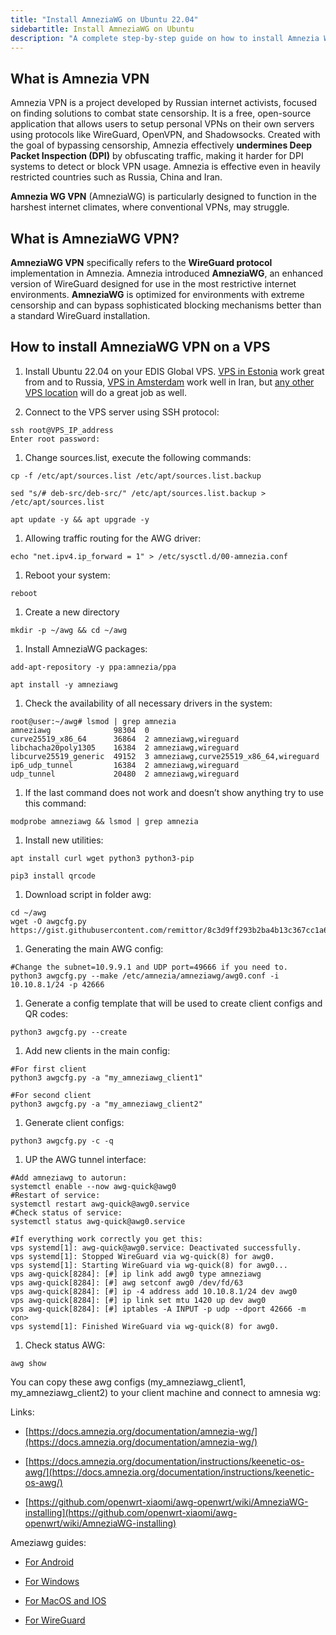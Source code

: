 ```yaml
---
title: "Install AmneziaWG on Ubuntu 22.04"
sidebartitle: Install AmneziaWG on Ubuntu
description: "A complete step-by-step guide on how to install Amnezia WireGuard VPN on Ubuntu 22.04, ensuring privacy, bypassing Deep Packet Inspection (DPI), and enabling access to restricted content."
---
```



## What is Amnezia VPN

Amnezia VPN is a project developed by Russian internet activists, focused on finding solutions to combat state censorship. It is a free, open-source application that allows users to setup personal VPNs on their own servers using protocols like WireGuard, OpenVPN, and Shadowsocks. Created with the goal of bypassing censorship, Amnezia effectively **undermines Deep Packet Inspection (DPI)** by obfuscating traffic, making it harder for DPI systems to detect or block VPN usage. Amnezia is effective even in heavily restricted countries such as Russia, China and Iran.

**Amnezia WG VPN** (AmneziaWG) is particularly designed to function in the harshest internet climates, where conventional VPNs, may struggle.

## What is AmneziaWG VPN?

**AmneziaWG VPN** specifically refers to the **WireGuard protocol** implementation in Amnezia. Amnezia introduced **AmneziaWG**, an enhanced version of WireGuard designed for use in the most restrictive internet environments. **AmneziaWG** is optimized for environments with extreme censorship and can bypass sophisticated blocking mechanisms better than a standard WireGuard installation.

## How to install AmneziaWG VPN on a VPS

1. Install Ubuntu 22.04 on your EDIS Global VPS. [VPS in Estonia](https://www.edisglobal.com/vps-hosting/estonia-tallinn) work great from and to Russia, [VPS in Amsterdam](https://www.edisglobal.com/vps-hosting/netherlands-amsterdam) work well in Iran, but [any other VPS location](https://www.edisglobal.com) will do a great job as well.

2. Connect to the VPS server using SSH protocol:

```shell
ssh root@VPS_IP_address
Enter root password:
```

1. Change sources.list, execute the following commands:

```shell
cp -f /etc/apt/sources.list /etc/apt/sources.list.backup

sed "s/# deb-src/deb-src/" /etc/apt/sources.list.backup > /etc/apt/sources.list

apt update -y && apt upgrade -y
```

1. Allowing traffic routing for the AWG driver:

```shell
echo "net.ipv4.ip_forward = 1" > /etc/sysctl.d/00-amnezia.conf
```

1. Reboot your system:

```shell
reboot
```

1. Create a new directory

```shell
mkdir -p ~/awg && cd ~/awg
```

1. Install AmneziaWG packages:

```shell
add-apt-repository -y ppa:amnezia/ppa

apt install -y amneziawg
```

1. Check the availability of all necessary drivers in the system:

```shell
root@user:~/awg# lsmod | grep amnezia
amneziawg              98304  0
curve25519_x86_64      36864  2 amneziawg,wireguard
libchacha20poly1305    16384  2 amneziawg,wireguard
libcurve25519_generic  49152  3 amneziawg,curve25519_x86_64,wireguard
ip6_udp_tunnel         16384  2 amneziawg,wireguard
udp_tunnel             20480  2 amneziawg,wireguard
```

1. If the last command does not work and doesn’t show anything try to use this command:

```shell
modprobe amneziawg && lsmod | grep amnezia
```

1. Install new utilities:

```shell
apt install curl wget python3 python3-pip
```

```shell
pip3 install qrcode
```

1. Download script in folder awg:

```shell
cd ~/awg
wget -O awgcfg.py https://gist.githubusercontent.com/remittor/8c3d9ff293b2ba4b13c367cc1a69f9eb/raw/awgcfg.py
```

1. Generating the main AWG config:

```shell
#Change the subnet=10.9.9.1 and UDP port=49666 if you need to.
python3 awgcfg.py --make /etc/amnezia/amneziawg/awg0.conf -i 10.10.8.1/24 -p 42666
```

1. Generate a config template that will be used to create client configs and QR codes:

```shell
python3 awgcfg.py --create
```

1. Add new clients in the main config:

```shell
#For first client
python3 awgcfg.py -a "my_amneziawg_client1"

#For second client
python3 awgcfg.py -a "my_amneziawg_client2"
```

1. Generate client configs:

```shell
python3 awgcfg.py -c -q
```

1. UP the AWG tunnel interface:

```shell
#Add amneziawg to autorun:
systemctl enable --now awg-quick@awg0
#Restart of service:
systemctl restart awg-quick@awg0.service
#Check status of service:
systemctl status awg-quick@awg0.service

#If everything work correctly you get this:
vps systemd[1]: awg-quick@awg0.service: Deactivated successfully.
vps systemd[1]: Stopped WireGuard via wg-quick(8) for awg0.
vps systemd[1]: Starting WireGuard via wg-quick(8) for awg0...
vps awg-quick[8284]: [#] ip link add awg0 type amneziawg
vps awg-quick[8284]: [#] awg setconf awg0 /dev/fd/63
vps awg-quick[8284]: [#] ip -4 address add 10.10.8.1/24 dev awg0
vps awg-quick[8284]: [#] ip link set mtu 1420 up dev awg0
vps awg-quick[8284]: [#] iptables -A INPUT -p udp --dport 42666 -m con>
vps systemd[1]: Finished WireGuard via wg-quick(8) for awg0.
```

1. Check status AWG:

```shell
awg show
```

You can copy these awg configs (my\_amneziawg\_client1, my\_amneziawg\_client2) to your client machine and connect to amnesia wg:

<div style={{ display: "flex", gap: "10px", flexWrap: "wrap" }}>
  <CtaButton label="Install amneziawg client on Keenetic router" link="./install-amneziawg-on-keenetic-router" openInNewTab={true} />

  <CtaButton label="Install on Ubuntu" link="./install-amneziawg-on-ubuntu-2204" openInNewTab={true} />

  <CtaButton label="Install amneziawg client on Windows" link="./install-amneziawg-client-on-windows" openInNewTab={true} />
</div>

Links:

* [https://docs.amnezia.org/documentation/amnezia-wg/](https://docs.amnezia.org/documentation/amnezia-wg/)

* [https://docs.amnezia.org/documentation/instructions/keenetic-os-awg/](https://docs.amnezia.org/documentation/instructions/keenetic-os-awg/)

* [https://github.com/openwrt-xiaomi/awg-openwrt/wiki/AmneziaWG-installing](https://github.com/openwrt-xiaomi/awg-openwrt/wiki/AmneziaWG-installing)

Ameziawg guides:

* [For Android](https://github.com/amnezia-vpn/awg-android)

* [For Windows](https://github.com/amnezia-vpn/awg-windows)

* [For MacOS and IOS](https://github.com/amnezia-vpn/awg-apple)

* [For WireGuard](https://github.com/amnezia-vpn/amnezia-wg-tools)
